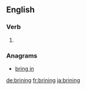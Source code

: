 ==English==

===Verb===
{{head|en|present participle}}

# {{present participle of|brine|lang=en|nocat=1}}

===Anagrams===
* [[bring in#English|bring in]]

[[de:brining]]
[[fr:brining]]
[[ja:brining]]